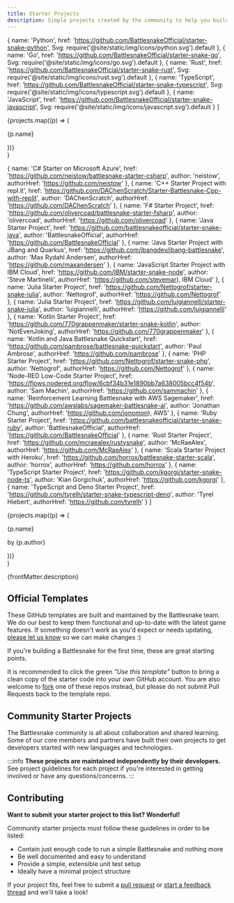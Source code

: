 ```yaml
---
title: Starter Projects
description: Simple projects created by the community to help you build a Battlesnake quickly.
---
```



  {
    name: 'Python', 
    href: 'https://github.com/BattlesnakeOfficial/starter-snake-python',
    Svg: require('@site/static/img/icons/python.svg').default
  },
  {
    name: 'Go', 
    href: 'https://github.com/BattlesnakeOfficial/starter-snake-go',
    Svg: require('@site/static/img/icons/go.svg').default
  },
  {
    name: 'Rust', 
    href: 'https://github.com/BattlesnakeOfficial/starter-snake-rust',
    Svg: require('@site/static/img/icons/rust.svg').default
  },
  {
    name: 'TypeScript', 
    href: 'https://github.com/BattlesnakeOfficial/starter-snake-typescript',
    Svg: require('@site/static/img/icons/typescript.svg').default
  },
  {
    name: 'JavaScript', 
    href: 'https://github.com/BattlesnakeOfficial/starter-snake-javascript',
    Svg: require('@site/static/img/icons/javascript.svg').default
  }
]

  <div className="row">
    {projects.map((p) => (
      <div key={p.name} className="col col--4">
        <CardLink to={p.href} bodyStyle={{ display: 'flex', alignItems: 'center', gap: '10px' }}>
          <p.Svg role="img" style={{width: '20px'}} />
          <p>{p.name}</p>
        </CardLink> 
      </div>
    ))}
  </div>
)

  {
    name: 'C\# Starter on Microsoft Azure',
    href: 'https://github.com/neistow/battlesnake-starter-csharp',
    author: 'neistow',
    authorHref: 'https://github.com/neistow'
  },
  {
    name: 'C++ Starter Project with repl.it',
    href: 'https://github.com/DAChenScratch/Starter-Battlesnake-Cpp-with-replit',
    author: 'DAChenScratch',
    authorHref: 'https://github.com/DAChenScratch'
  },
  {
    name: 'F\# Starter Project',
    href: 'https://github.com/olivercoad/battlesnake-starter-fsharp',
    author: 'olivercoad',
    authorHref: 'https://github.com/olivercoad'
  },
  {
    name: 'Java Starter Project',
    href: 'https://github.com/battlesnakeofficial/starter-snake-java',
    author: 'BattlesnakeOfficial',
    authorHref: 'https://github.com/BattlesnakeOfficial'
  },
  {
    name: 'Java Starter Project with JBang and Quarkus',
    href: 'https://github.com/jbangdev/jbang-battlesnake',
    author: 'Max Rydahl Andersen',
    authorHref: 'https://github.com/maxandersen'
  },
  {
    name: 'JavaScript Starter Project with IBM Cloud',
    href: 'https://github.com/IBM/starter-snake-node',
    author: 'Steve Martinelli',
    authorHref: 'https://github.com/stevemar), IBM Cloud'
  },
  {
    name: 'Julia Starter Project',
    href: 'https://github.com/Nettogrof/starter-snake-julia',
    author: 'Nettogrof',
    authorHref: 'https://github.com/Nettogrof'
  },
  {
    name: 'Julia Starter Project',
    href: 'https://github.com/luigiannelli/starter-snake-julia',
    author: 'luigiannelli',
    authorHref: 'https://github.com/luigiannelli'
  },
  {
    name: 'Kotlin Starter Project',
    href: 'https://github.com/770grappenmaker/starter-snake-kotlin',
    author: 'NotEvenJoking',
    authorHref: 'https://github.com/770grappenmaker'
  },
  {
    name: 'Kotlin and Java Battlesnake Quickstart',
    href: 'https://github.com/pambrose/battlesnake-quickstart',
    author: 'Paul Ambrose',
    authorHref: 'https://github.com/pambrose'
  },
  {
    name: 'PHP Starter Project',
    href: 'https://github.com/Nettogrof/starter-snake-php',
    author: 'Nettogrof',
    authorHref: 'https://github.com/Nettogrof'
  },
  {
    name: 'Node-RED Low-Code Starter Project',
    href: 'https://flows.nodered.org/flow/6cbf34b31e1890bb7a638005bcc4f54b',
    author: 'Sam Machin',
    authorHref: 'https://github.com/sammachin'
  },
  {
    name: 'Reinforcement Learning Battlesnake with AWS Sagemaker',
    href: 'https://github.com/awslabs/sagemaker-battlesnake-ai',
    author: 'Jonathan Chung',
    authorHref: 'https://github.com/jonomon), AWS'
  },
  {
    name: 'Ruby Starter Project',
    href: 'https://github.com/battlesnakeofficial/starter-snake-ruby',
    author: 'BattlesnakeOfficial',
    authorHref: 'https://github.com/BattlesnakeOfficial'
  },
  {
    name: 'Rust Starter Project',
    href: 'https://github.com/mcraealex/rustysnake',
    author: 'McRaeAlex',
    authorHref: 'https://github.com/McRaeAlex'
  },
  {
    name: 'Scala Starter Project with Heroku',
    href: 'https://github.com/horrox/battlesnake-starter-scala',
    author: 'horrox',
    authorHref: 'https://github.com/horrox'
  },
  {
    name: 'TypeScript Starter Project',
    href: 'https://github.com/kgorgi/starter-snake-node-ts',
    author: 'Kian Gorgichuk',
    authorHref: 'https://github.com/kgorgi'
  },
  {
    name: 'TypeScript and Deno Starter Project',
    href: 'https://github.com/tyrelh/starter-snake-typescript-deno',
    author: 'Tyrel Hiebert',
    authorHref: 'https://github.com/tyrelh'
  }
]

  <div className="row">
    {projects.map((p) => (
      <div className="col col--4">
        <CardLink to={p.href} style={{height: '80%'}}>
          <p className="margin-bottom--none">{p.name}</p>
          <p style={{color: 'var(--ifm-color-content)', fontSize: '.8rem'}}>by {p.author}</p>
        </CardLink>
      </div>
    ))}
  </div>
)

<p>{frontMatter.description}</p>

## Official Templates

These GitHub templates are built and maintained by the Battlesnake team. We do our best to keep them functional and up-to-date with the latest game features. If something doesn't work as you'd expect or needs updating, [please let us know](https://github.com/BattlesnakeOfficial/feedback/discussions) so we can make changes :)

If you're building a Battlesnake for the first time, these are great starting points.

<OfficialProjects projects={officialProjects} />

It is recommended to click the green _"Use this template"_ button to bring a clean copy of the starter code into your own GitHub account. You are also welcome to [fork](https://docs.github.com/en/get-started/quickstart/fork-a-repo) one of these repos instead, but please do not submit Pull Requests back to the template repo.

## Community Starter Projects

The Battlesnake community is all about collaboration and shared learning. Some of our core members and partners have built their own projects to get developers started with new languages and technologies.

:::info
**These projects are maintained independently by their developers.** See project guidelines for each project if you're interested in getting involved or have any questions/concerns.
:::

<CommunityProjects projects={communityProjects} />

## Contributing

**Want to submit your starter project to this list? Wonderful!**

Community starter projects must follow these guidelines in order to be listed:

* Contain just enough code to run a simple Battlesnake and nothing more
* Be well documented and easy to understand
* Provide a simple, extensible unit test setup
* Ideally have a minimal project structure

If your project fits, feel free to submit a [pull request](https://github.com/BattlesnakeOfficial/docs) or [start a feedback thread](https://github.com/BattlesnakeOfficial/feedback/discussions) and we'll take a look!
